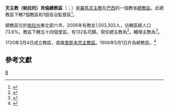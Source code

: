 {{Refimprove|time=2019-11-07T11:18:40+00:00}}
{{NoteTA
|1=zh-hk:安多尼; zh-mo:安多尼; zh-tw:安東尼;
}}
{{Infobox Roman Catholic diocese
|jurisdiction     = 總教區
|name             = （帕拉的）貝倫
|latin= Archidioecesis Belemensis de Pará
|border = catholic
|image =Belem-Cathedral1.jpg
|caption =感恩聖母主教座堂
|location = [[巴西|巴西]]
|territory =[[帕拉州|帕拉州]]東北部六市
|population =1,503,302
|rite = [[罗马礼|罗马礼]]
|patron =
|province =
|established = 1720年
|cathedral = [[恩宠之母主教座堂_(贝伦)|恩宠之母主教座堂]]
|co-cathedral =
|leadership = 總主教
|website = [http://www.arquidiocesedebelem.com.br/ 官方網頁]
|pope = {{incumbent pope}}
|metropolitan = {{link-en|亞爾伯·塔維拉-科雷亞|Alberto Taveira Corrêa}}
|coadjutor archbishop =
|auxiliary = {{link-de|安多尼·達-阿西斯-里貝羅|Antônio de Assis Ribeiro}}
|emeritus =
}}

'''天主教（帕拉的）貝倫總教區'''（{{lang-la|Archidioecesis Belemensis de Pará}}；{{lang-pt|Arquidiocese de Belém do Pará}}）是[[羅馬天主教|羅馬天主教]]在[[巴西|巴西]]的一個教省[[總教區|總教區]]。此總教區下轄7個教區和1個自治監督區<ref>{{cite press release |title=Resignations and Appointments, 06.11.2019 |url=https://press.vatican.va/content/salastampa/en/bollettino/pubblico/2019/11/06/191106b.html |publisher=Holy See Press Office |accessdate=2019-11-07 |archiveurl=https://web.archive.org/web/20191107055643/https://press.vatican.va/content/salastampa/en/bollettino/pubblico/2019/11/06/191106b.html |archivedate=2019-11-07 |language=en |date=2019-11-06 |dead-url=no }}</ref>。

總教區位於[[帕拉州|帕拉州]]東北部六市，2006年有教友1,503,302人，佔轄區總人口73.6%。教區下轄五十四個堂區，有132名司鐸。現任總主教為{{link-en|亞爾伯·塔維拉-科雷亞|Alberto Taveira Corrêa}}<ref>{{cite press release |title=RINUNCE E NOMINE, 30.12.2009 |url=https://press.vatican.va/content/salastampa/it/bollettino/pubblico/2009/12/30/0822/01956.html |publisher=Sala Stampa della Santa Sede |accessdate=2019-11-07 |archiveurl=https://web.archive.org/web/20191107100740/https://press.vatican.va/content/salastampa/it/bollettino/pubblico/2009/12/30/0822/01956.html |archivedate=2019-11-07 |language=it |date=2009-12-30 |dead-url=no }}</ref>，輔理主教為{{link-de|安多尼·達-阿西斯-里貝羅|Antônio de Assis Ribeiro}}<ref>{{cite press release |title=Resignations and Appointments, 28.06.2017 |url=https://press.vatican.va/content/salastampa/en/bollettino/pubblico/2017/06/28/170628c.html |publisher=Holy See Press Office |accessdate=2019-11-07 |archiveurl=https://web.archive.org/web/20191107101225/https://press.vatican.va/content/salastampa/en/bollettino/pubblico/2017/06/28/170628c.html |archivedate=2019-11-07 |language=en |date=2017-06-28 |dead-url=no }}</ref>。

1720年3月4日成立教區，直屬[[天主教里斯本宗主教區|里斯本宗主教區]]。1906年5月1日升為總教區。<ref>{{Cite web |url=http://www.arquidiocesedebelem.org.br/index2.html |title=Dados Históricos |access-date=2013-11-13 |archive-date=2014-06-25 |archive-url=https://web.archive.org/web/20140625224828/http://www.arquidiocesedebelem.org.br/index2.html |dead-url=no }}</ref>

==參考文獻==
{{reflist}}

{{巴西天主教教省}}
[[Category:巴西天主教教區|B]]